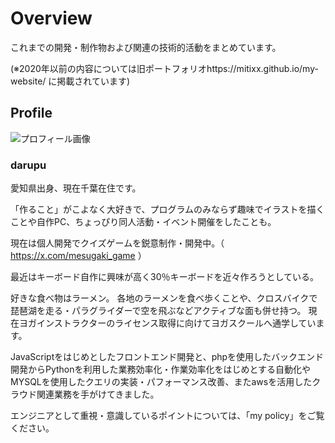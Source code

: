 
# Overview
 
これまでの開発・制作物および関連の技術的活動をまとめています。

(※2020年以前の内容については旧ポートフォリオhttps://mitixx.github.io/my-website/ に掲載されています)

## Profile

<Image src={pic} alt="プロフィール画像" width={300} height={300}/>

### darupu

愛知県出身、現在千葉在住です。

「作ること」がこよなく大好きで、プログラムのみならず趣味でイラストを描くことや自作PC、ちょっぴり同人活動・イベント開催をしたことも。

現在は個人開発でクイズゲームを鋭意制作・開発中。（ https://x.com/mesugaki_game ）

最近はキーボード自作に興味が高く30％キーボードを近々作ろうとしている。

好きな食べ物はラーメン。
各地のラーメンを食べ歩くことや、クロスバイクで琵琶湖を走る・パラグライダーで空を飛ぶなどアクティブな面も併せ持つ。
現在ヨガインストラクターのライセンス取得に向けてヨガスクールへ通学しています。

JavaScriptをはじめとしたフロントエンド開発と、phpを使用したバックエンド開発からPythonを利用した業務効率化・作業効率化をはじめとする自動化やMYSQLを使用したクエリの実装・パフォーマンス改善、またawsを活用したクラウド関連業務を手がけてきました。

エンジニアとして重視・意識しているポイントについては、「my policy」をご覧ください。




